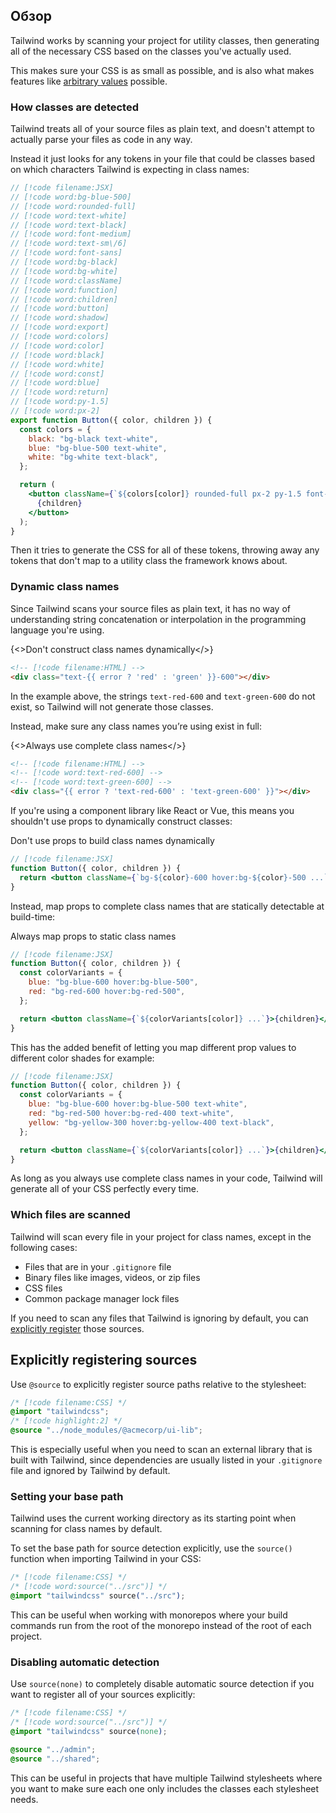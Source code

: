

## Обзор

Tailwind works by scanning your project for utility classes, then generating all of the necessary CSS based on the classes you've actually used.

This makes sure your CSS is as small as possible, and is also what makes features like [arbitrary values](/docs/adding-custom-styles#using-arbitrary-values) possible.

### How classes are detected

Tailwind treats all of your source files as plain text, and doesn't attempt to actually parse your files as code in any way.

Instead it just looks for any tokens in your file that could be classes based on which characters Tailwind is expecting in class names:

```jsx
// [!code filename:JSX]
// [!code word:bg-blue-500]
// [!code word:rounded-full]
// [!code word:text-white]
// [!code word:text-black]
// [!code word:font-medium]
// [!code word:text-sm\/6]
// [!code word:font-sans]
// [!code word:bg-black]
// [!code word:bg-white]
// [!code word:className]
// [!code word:function]
// [!code word:children]
// [!code word:button]
// [!code word:shadow]
// [!code word:export]
// [!code word:colors]
// [!code word:color]
// [!code word:black]
// [!code word:white]
// [!code word:const]
// [!code word:blue]
// [!code word:return]
// [!code word:py-1.5]
// [!code word:px-2]
export function Button({ color, children }) {
  const colors = {
    black: "bg-black text-white",
    blue: "bg-blue-500 text-white",
    white: "bg-white text-black",
  };

  return (
    <button className={`${colors[color]} rounded-full px-2 py-1.5 font-sans text-sm/6 font-medium shadow`}>
      {children}
    </button>
  );
}
```

Then it tries to generate the CSS for all of these tokens, throwing away any tokens that don't map to a utility class the framework knows about.

### Dynamic class names

Since Tailwind scans your source files as plain text, it has no way of understanding string concatenation or interpolation in the programming language you're using.

<TipBad>{<>Don't construct class names dynamically</>}</TipBad>

```html
<!-- [!code filename:HTML] -->
<div class="text-{{ error ? 'red' : 'green' }}-600"></div>
```

In the example above, the strings `text-red-600` and `text-green-600` do not exist, so Tailwind will not generate those classes.

Instead, make sure any class names you’re using exist in full:

<TipGood>{<>Always use complete class names</>}</TipGood>

```html
<!-- [!code filename:HTML] -->
<!-- [!code word:text-red-600] -->
<!-- [!code word:text-green-600] -->
<div class="{{ error ? 'text-red-600' : 'text-green-600' }}"></div>
```

If you're using a component library like React or Vue, this means you shouldn't use props to dynamically construct classes:

<TipBad>Don't use props to build class names dynamically</TipBad>

```jsx
// [!code filename:JSX]
function Button({ color, children }) {
  return <button className={`bg-${color}-600 hover:bg-${color}-500 ...`}>{children}</button>;
}
```

Instead, map props to complete class names that are statically detectable at build-time:

<TipGood>Always map props to static class names</TipGood>

```jsx
// [!code filename:JSX]
function Button({ color, children }) {
  const colorVariants = {
    blue: "bg-blue-600 hover:bg-blue-500",
    red: "bg-red-600 hover:bg-red-500",
  };

  return <button className={`${colorVariants[color]} ...`}>{children}</button>;
}
```

This has the added benefit of letting you map different prop values to different color shades for example:

```jsx
// [!code filename:JSX]
function Button({ color, children }) {
  const colorVariants = {
    blue: "bg-blue-600 hover:bg-blue-500 text-white",
    red: "bg-red-500 hover:bg-red-400 text-white",
    yellow: "bg-yellow-300 hover:bg-yellow-400 text-black",
  };

  return <button className={`${colorVariants[color]} ...`}>{children}</button>;
}
```

As long as you always use complete class names in your code, Tailwind will generate all of your CSS perfectly every time.

### Which files are scanned

Tailwind will scan every file in your project for class names, except in the following cases:

- Files that are in your `.gitignore` file
- Binary files like images, videos, or zip files
- CSS files
- Common package manager lock files

If you need to scan any files that Tailwind is ignoring by default, you can [explicitly register](#explicitly-registering-sources) those sources.

## Explicitly registering sources

Use `@source` to explicitly register source paths relative to the stylesheet:

```css
/* [!code filename:CSS] */
@import "tailwindcss";
/* [!code highlight:2] */
@source "../node_modules/@acmecorp/ui-lib";
```

This is especially useful when you need to scan an external library that is built with Tailwind, since dependencies are usually listed in your `.gitignore` file and ignored by Tailwind by default.

### Setting your base path

Tailwind uses the current working directory as its starting point when scanning for class names by default.

To set the base path for source detection explicitly, use the `source()` function when importing Tailwind in your CSS:

```css
/* [!code filename:CSS] */
/* [!code word:source("../src")] */
@import "tailwindcss" source("../src");
```

This can be useful when working with monorepos where your build commands run from the root of the monorepo instead of the root of each project.

### Disabling automatic detection

Use `source(none)` to completely disable automatic source detection if you want to register all of your sources explicitly:

```css
/* [!code filename:CSS] */
/* [!code word:source("../src")] */
@import "tailwindcss" source(none);

@source "../admin";
@source "../shared";
```

This can be useful in projects that have multiple Tailwind stylesheets where you want to make sure each one only includes the classes each stylesheet needs.
